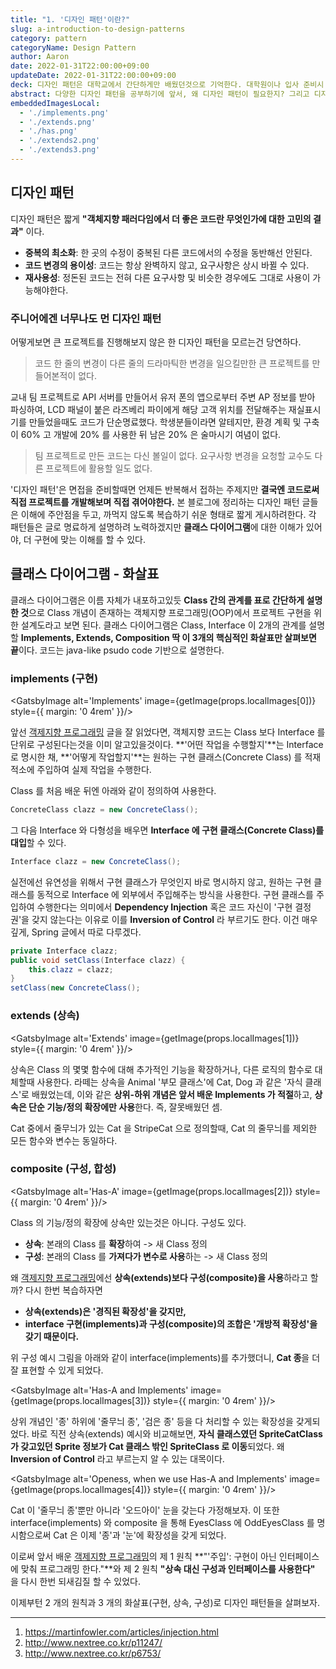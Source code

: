 ```yaml
---
title: "1. '디자인 패턴'이란?"
slug: a-introduction-to-design-patterns
category: pattern
categoryName: Design Pattern
author: Aaron
date: 2022-01-31T22:00:00+09:00
updateDate: 2022-01-31T22:00:00+09:00
deck: 디자인 패턴은 대학교에서 간단하게만 배웠던것으로 기억한다. 대학원이나 입사 준비시 디자인 패턴은 항상 시험에 나오는 주제였지만, 필자는 실제로 사용해본 경험이 적었기에 왜 이것이 중요한지에 대해서 체감할 일이 없었다. 부트코드와 이론보단 프로젝트를 많이하는 요즘의 시대엔 좀 다르겠지만 필자는 패턴이 왜 쓰이는지 경험적으로 습득한것은 입사하고 나서부터였기 때문이다.
abstract: 다양한 디자인 패턴을 공부하기에 앞서, 왜 디자인 패턴이 필요한지? 그리고 디자인 패턴을 이해하는데 도움이 될 클래스 다이어그램을 짧게 학습해보도록 한다.
embeddedImagesLocal:
  - './implements.png'
  - './extends.png'
  - './has.png'
  - './extends2.png'
  - './extends3.png'
---
```



## 디자인 패턴

디자인 패턴은 짧게 **"객체지향 패러다임에서 더 좋은 코드란 무엇인가에 대한 고민의 결과"** 이다.

- **중복의 최소화**: 한 곳의 수정이 중복된 다른 코드에서의 수정을 동반해선 안된다.
- **코드 변경의 용이성**: 코드는 항상 완벽하지 않고, 요구사항은 상시 바뀔 수 있다.
- **재사용성**: 정돈된 코드는 전혀 다른 요구사항 및 비슷한 경우에도 그대로 사용이 가능해야한다.

### 주니어에겐 너무나도 먼 디자인 패턴

어떻게보면 큰 프로젝트를 진행해보지 않은 한 디자인 패턴을 모르는건 당연하다.

> 코드 한 줄의 변경이 다른 줄의 드라마틱한 변경을 일으킬만한 큰 프로젝트를 만들어본적이 없다.

교내 팀 프로젝트로 API 서버를 만들어서 유저 폰의 앱으로부터 주변 AP 정보를 받아 파싱하여, LCD 패널이 붙은 라즈베리 파이에게 해당 고객 위치를 전달해주는 재실표시기를 만들었을때도 코드가 단순명료했다. 학생분들이라면 알테지만, 환경 계획 및 구축이 60% 고 개발에 20% 를 사용한 뒤 남은 20% 은 술마시기 여념이 없다.

> 팀 프로젝트로 만든 코드는 다신 볼일이 없다. 요구사항 변경을 요청할 교수도 다른 프로젝트에 활용할 일도 없다.

'디자인 패턴'은 면접을 준비할때면 언제든 반복해서 접하는 주제지만 **결국엔 코드로써 직접 프로젝트를 개발해보며 직접 겪어야한다.** 본 블로그에 정리하는 디자인 패턴 글들은 이해에 주안점을 두고, 까먹지 않도록 복습하기 쉬운 형태로 짧게 게시하려한다. 각 패턴들은 글로 명료하게 설명하려 노력하겠지만 **클래스 다이어그램**에 대한 이해가 있어야, 더 구현에 맞는 이해를 할 수 있다.

## 클래스 다이어그램 - 화살표

클래스 다이어그램은 이름 자체가 내포하고있듯 **Class 간의 관계를 표로 간단하게 설명한 것**으로 Class 개념이 존재하는 객체지향 프로그래밍(OOP)에서 프로젝트 구현을 위한 설계도라고 보면 된다. 클래스 다이어그램은 Class, Interface 이 2개의 관계를 설명할 **Implements, Extends, Composition 딱 이 3개의 핵심적인 화살표만 살펴보면 끝**이다. 코드는 java-like psudo code 기반으로 설명한다.

### implements (구현)

<GatsbyImage
    alt='Implements'
    image={getImage(props.localImages[0])}
    style={{ margin: '0 4rem' }}/>

앞선 [객제지향 프로그래밍](/about) 글을 잘 읽었다면, 객체지향 코드는 Class 보다 Interface 를 단위로 구성된다는것을 이미 알고있을것이다. **'어떤 작업을 수행할지'**는 Interface 로 명시한 채, **'어떻게 작업할지'**는 원하는 구현 클래스(Concrete Class) 를 적재적소에 주입하여 실제 작업을 수행한다.

Class 를 처음 배운 뒤엔 아래와 같이 정의하여 사용한다.
``` java
ConcreteClass clazz = new ConcreteClass();
```
그 다음 Interface 와 다형성을 배우면 **Interface 에 구현 클래스(Concrete Class)를 대입**할 수 있다.
``` java
Interface clazz = new ConcreteClass();
```
실전에선 유연성을 위해서 구현 클래스가 무엇인지 바로 명시하지 않고, 원하는 구현 클래스를 동적으로 Interface 에 외부에서 주입해주는 방식을 사용한다. 구현 클래스를 주입하여 수행한다는 의미에서 **Dependency Injection** 혹은 코드 자신이 '구현 결정권'을 갖지 않는다는 이유로 이를 **Inversion of Control** 라 부르기도 한다. 이건 매우 깊게, Spring 글에서 따로 다루겠다.
``` java
private Interface clazz;
public void setClass(Interface clazz) {
    this.clazz = clazz;
}
setClass(new ConcreteClass();
```

### extends (상속) 

<GatsbyImage
    alt='Extends'
    image={getImage(props.localImages[1])}
    style={{ margin: '0 4rem' }}/>

상속은 Class 의 몇몇 함수에 대해 추가적인 기능을 확장하거나, 다른 로직의 함수로 대체할때 사용한다. 라떼는 상속을 Animal '부모 클래스'에 Cat, Dog 과 같은 '자식 클래스'로 배웠었는데, 이와 같은 **상위-하위 개념은 앞서 배운 Implements 가 적절**하고, **상속은 단순 기능/정의 확장에만 사용**한다. 즉, 잘못배웠던 셈.

Cat 중에서 줄무늬가 있는 Cat 을 StripeCat 으로 정의할때, Cat 의 줄무늬를 제외한 모든 함수와 변수는 동일하다.

### composite (구성, 합성)

<GatsbyImage
    alt='Has-A'
    image={getImage(props.localImages[2])}
    style={{ margin: '0 4rem' }}/>

Class 의 기능/정의 확장에 상속만 있는것은 아니다. 구성도 있다.

- **상속**: 본래의 Class 를 **확장**하여 -> 새 Class 정의
- **구성**: 본래의 Class 를 **가져다가 변수로 사용**하는 -> 새 Class 정의

왜 [객제지향 프로그래밍](/about)에선 **상속(extends)보다 구성(composite)을 사용**하라고 할까? 다시 한번 복습하자면

- **상속(extends)은 '경직된 확장성'을 갖지만,**
- **interface 구현(implements)과 구성(composite)의 조합은 '개방적 확장성'을 갖기 때문이다.**

위 구성 예시 그림을 아래와 같이 interface(implements)를 추가했더니, **Cat 종**을 더 잘 표현할 수 있게 되었다.

<GatsbyImage
    alt='Has-A and Implements'
    image={getImage(props.localImages[3])}
    style={{ margin: '0 4rem' }}/>

상위 개념인 '종' 하위에 '줄무늬 종', '검은 종' 등을 다 처리할 수 있는 확장성을 갖게되었다. 바로 직전 상속(extends) 예시와 비교해보면, **자식 클래스였던 SpriteCatClass 가 갖고있던 Sprite 정보가 Cat 클래스 밖인 SpriteClass 로 이동**되었다. 왜 **Inversion of Control** 라고 부르는지 알 수 있는 대목이다.

<GatsbyImage
    alt='Openess, when we use Has-A and Implements'
    image={getImage(props.localImages[4])}
    style={{ margin: '0 4rem' }}/>

Cat 이 '줄무늬 종'뿐만 아니라 '오드아이' 눈을 갖는다 가정해보자. 이 또한 interface(implements) 와 composite 을 통해 EyesClass 에 OddEyesClass 를 명시함으로써 Cat 은 이제 '종'과 '눈'에 확장성을 갖게 되었다. 

이로써 앞서 배운 [객제지향 프로그래밍](/about)의 제 1 원칙 **"'주입': 구현이 아닌 인터페이스에 맞춰 프로그래밍 한다."**와 제 2 원칙 **"상속 대신 구성과 인터페이스를 사용한다"** 을 다시 한번 되새김질 할 수 있었다.

이제부턴 2 개의 원칙과 3 개의 화살표(구현, 상속, 구성)로 디자인 패턴들을 살펴보자.

------
1. https://martinfowler.com/articles/injection.html
2. http://www.nextree.co.kr/p11247/
3. http://www.nextree.co.kr/p6753/
